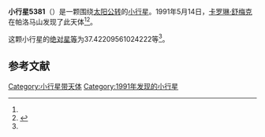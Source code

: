 {{Infobox planet
| bgcolour = #FFFFC0
| name = 5381 Sekhmet
| symbol = 
| image = 
| caption = 
| discovery = yes
| discovery_ref = 
| discoverer = [[卡罗琳·舒梅克|卡罗琳·舒梅克]]
| discovery_site = [[帕洛马山|帕洛马山]] 
| discovered = 1991年5月14日
| designations = yes
| mp_name = 
| named_after = 
| alt_names = 
| mp_category = [[Aten|Aten]]
| orbit_ref = <ref name="a">[http://ssd.jpl.nasa.gov/sbdb.cgi?sstr=5381 5381 Sekhmet] {{Wayback|url=http://ssd.jpl.nasa.gov/sbdb.cgi?sstr=5381 |date=20201124020533 }}，小行星數據庫瀏覽器（JPL Small-Body Database Browser）－[[美国国家航空航天局|美国国家航空航天局]]喷气推进实验室</ref>
| epoch = 2456400.5 (2013年4月18日更新)
| aphelion = {{convert|1.228120470957065|AU|km|3|abbr=on|lk=out}}
| perihelion = {{convert|.6667781329398905|AU|km|3|abbr=on}}
| semimajor = {{convert|.9474493019484778|AU|km|3|abbr=on}}
| eccentricity = 0.296238721
| period = 336.8467776 [[日|日]]<br />0.92[[儒略年|儒略年]]
| avg_speed = 
| inclination = 48.97036417107978
| asc_node = 58.55070324736085
| mean_anomaly = 
| arg_peri = 37.42209561024222
| satellites = 
| physical_characteristics = yes
| dimensions = 
| mass = 
| density = 
| surface_grav = 
| escape_velocity = 
| sidereal_day = 
| axial_tilt = 
| pole_ecliptic_lat = 
| pole_ecliptic_lon = 
| albedo = 
| temperatures= 
| temp_name1 = 
| mean_temp_1 = 
| max_temp_1 = 
| temp_name2 = 
| max_temp_2 = 
| spectral_type = 
| abs_magnitude = 37.42209561024222
}}

'''小行星5381'''（{{lang-en|5381 Sekhmet}}）是一颗围绕[[太阳|太阳]][[公转|公转]]的[[小行星|小行星]]。1991年5月14日，[[卡罗琳·舒梅克|卡罗琳·舒梅克]]在帕洛马山发现了此天体<ref name="a" /><ref>{{cite news|title=小行星列表|url=http://cfa-www.harvard.edu/iau/lists/NumberedMPs.txt|accessdate=2013-07-08|newspaper=哈佛大学|archive-date=2008-05-17|archive-url=https://web.archive.org/web/20080517010638/http://cfa-www.harvard.edu/iau/lists/NumberedMPs.txt|dead-url=no}}</ref>。

这颗小行星的[[绝对星等|绝对星等]]为37.42209561024222等<ref name="a" />。

==参考文献==
{{reflist}}
{{Minor Planet Number|[[小行星5380|小行星5380]]|[[小行星5382|小行星5382]]}}

{{小天体}}

[[Category:小行星带天体|Category:小行星带天体]]
[[Category:1991年发现的小行星|Category:1991年发现的小行星]]

{{asteroid-stub}}